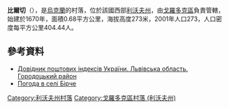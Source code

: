 {{coord|49|41|26|N|23|43|53|E|scale:100000|display=title}}

'''比爾切'''（{{lang-uk|Бірче}}），是[[烏克蘭|烏克蘭]]的村落，位於該國西部[[利沃夫州|利沃夫州]]，由[[戈羅多克區|戈羅多克區]]負責管轄，始建於1670年，面積0.68平方公里，海拔高度273米，2001年人口273，人口密度每平方公里404.44人。

==參考資料==
*[http://www.uaidx.com/13/301/index Довідник поштових індексів України. Львівська область. Городоцький район] {{Wayback|url=http://www.uaidx.com/13/301/index |date=20161001112734 }}
* [http://weather.in.ua/ua/l'vovskaja/1434 Погода в селі Бірче] {{Wayback|url=http://weather.in.ua/ua/l%27vovskaja/1434 |date=20160324030916 }}

{{DEFAULTSORT:Бірче}}
[[Category:利沃夫州村落|Category:利沃夫州村落]]
[[Category:戈羅多克區村落_(利沃夫州)|Category:戈羅多克區村落 (利沃夫州)]]


{{Lviv-geo-stub}}